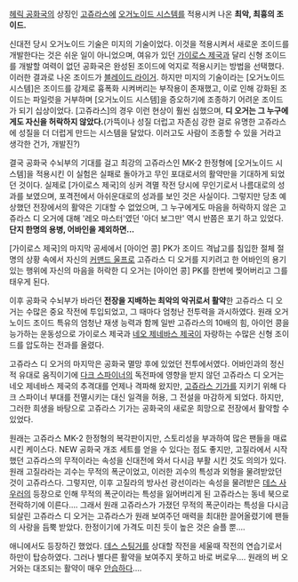 [[헤릭 공화국]]의 상징인 [[고쥬라스]]에 [[오거노이드 시스템]]를 적용시켜 나온 '''최악, 최흉의 조이드.'''

신대전 당시 오거노이드 기술은 미지의 기술이었다. 이것을 적용시켜서 새로운 조이드를 개발한다는 것은 쉬운 일이 아니었으며, 여유가 있던 [[가이로스 제국]]과 달리 신형 조이드를 개발할 여력이 없던 공화국은 완성된 조이드에 억지로 적용시키는 방법을 선택했다. 이러한 결과로 나온 조이드가 [[블레이드 라이거]]. 하지만 미지의 기술이라는 [오거노이드 시스템]은 조이드를 강제로 흉폭화 시켜버리는 부작용이 존재했고, 이로 인해 강화된 조이드는 파일럿을 거부하며 [오거노이드 시스템]을 증오하기에 조종하기 어려운 조이드가 되기 십상이었다. [고쥬라스]의 경우 이런 현상이 훨씬 심했으며, '''디 오거는 그 누구에게도 자신을 허락하지 않았다.'''(가뜩이나 성질 더럽고 자존심 강한 걸로 유명한 고쥬라스에 성질을 더 더럽게 만드는 시스템을 달았다. 이러고도 사람이 조종할 수 있을 거라고 생각한 건가, 개발진?)

결국 공화국 수뇌부의 기대를 걸고 최강의 고쥬라스인 MK-2 한정형에 [오거노이드 시스템]을 적용시킨 이 실험은 실패로 돌아가고 무인 포대로서의 활약만을 기대하게 되었던 것이다. 실제로 [가이로스 제국]의 싱커 격멸 작전 당시에 무인기로서 나름대로의 성과를 보였으며, 포격전에서 아쉬운대로의 성과를 보인 것은 사실이다. 그렇지만 당초 예상했던 전장에서의 활약은 기대할 수 없었으며, 그 누구에게도 마음을 허락하지 않은 고쥬라스 디 오거에 대해 '레오 마스터'였던 '아더 보그만' 역시 반쯤은 포기 하고 있었다. '''단지 한명의 용병, 어바인을 제외하면...'''

[가이로스 제국]의 마지막 공세에서 [아이언 콩] PK가 조이드 격납고를 침입한 절체 절명의 상황 속에서 자신의 [[커맨드 울프]]로 고쥬라스 디 오거를 지키려고 한 어바인의 용기 있는 행위에 자신의 마음을 허락한 디 오거는 [아이언 콩] PK를 한번에 찢어버리고 그를 태우게 된다.

이후 공화국 수뇌부가 바라던 '''전장을 지배하는 최악의 악귀로서 활약'''한 고쥬라스 디 오거는 수많은 중요 작전에 투입되었고, 그 때마다 엄청난 전투력을 과시하였다. 원래 오거노이드 조이드 특유의 엄청난 재생 능력과 함께 일반 고쥬라스의 10배의 힘, 아이언 콩을 능가하는 운동성으로 가이로스 제국과 [[네오 제네바스 제국]]이 자랑하는 수많은 신형 조이드를 압도하는 전과를 올렸다.

고쥬라스 디 오거의 마지막은 공화국 멸망 후에 있었던 전투에서였다. 어바인과의 정신적 유대로 움직이기에 [[다크 스파이너]]의 독전파에 영향을 받지 않던 고쥬라스 디 오거는 네오 제네바스 제국의 추격대를 언제나 격파해 왔지만, [[고쥬라스 기가]]를 지키기 위해 다크 스파이너 부대를 전멸시키는 대신 일격을 허용, 그 전설을 마감하게 되었다. 하지만, 그러한 희생을 바탕으로 고쥬라스 기가는 공화국의 새로운 희망으로 전장에서 활약할 수 있었다.

원래는 고쥬라스 MK-2 한정형의 복각판이지만, 스토리성을 부과하여 많은 팬들을 매료시킨 케이스다. NEW 공화국 개조 세트를 얻을 수 있다는 점도 좋지만, 고질라에서 시작했던 고쥬라스의 무적이라는 속성을 신대전에 와서 다시금 부활 시킨 것도 의의가 있다. 원래 고질라라는 괴수는 무적의 폭군이었고, 이러한 괴수의 특성과 외형을 물려받았던 것이 고쥬라스다. 그렇지만, 이후 고질라의 방사선 광선이라는 속성을 물려받은 [[데스 사우러]]의 등장으로 인해 무적의 폭군이라는 특성을 잃어버리게 된 고쥬라스는 동네 북으로 전락하기에 이른다.... 그래서 원래 고쥬라스가 가졌던 무적의 폭군이라는 특성을 다시금 되살린 고쥬라스 디 오거는 고쥬라스가 원래 보여주던 매력을 최대한 끌어올렸기에 팬들의 사랑을 듬뿍 받았다. 한정이기에 가격도 미친 듯이 높은 것은 슬플 뿐....

애니에서도 등장하긴 했었다. [[데스 스팅거]]를 상대할 작전을 세울때 작전의 연습기로서 하만이 탑승하였다. 그러나 별다른 활약을 보여주지 못하고 바로 버로우.... 원래의 버 오거와는 대조되는 활약이 매우 [[안습]]하다....
